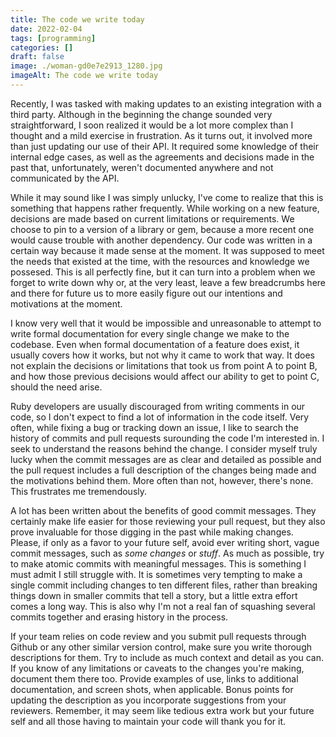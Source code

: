 ```yaml
---
title: The code we write today
date: 2022-02-04
tags: [programming]
categories: []
draft: false
image: ./woman-gd0e7e2913_1280.jpg
imageAlt: The code we write today
---
```


Recently, I was tasked with making updates to an existing integration with a third party. 
Although in the beginning the change sounded very straightforward, I soon realized it would be a lot more complex than I thought and a mild exercise in frustration. 
As it turns out, it involved more than just updating our use of their API. 
It required some knowledge of their internal edge cases, as well as the agreements and decisions made in the past that, unfortunately, weren't documented anywhere and not communicated by the API. 

While it may sound like I was simply unlucky, I've come to realize that this is something that happens rather frequently. 
While working on a new feature, decisions are made based on current limitations or requirements. 
We choose to pin to a version of a library or gem, because a more recent one would cause trouble with another dependency. 
Our code was written in a certain way because it made sense at the moment. 
It was supposed to meet the needs that existed at the time, with the resources and knowledge we possesed. 
This is all perfectly fine, but it can turn into a problem when we forget to write down why or, at the very least, leave a few breadcrumbs here and there for future us to more easily figure out our intentions and motivations at the moment. 

I know very well that it would be impossible and unreasonable to attempt to write formal documentation for every single change we make to the codebase. 
Even when formal documentation of a feature does exist, it usually covers how it works, but not why it came to work that way. It does not explain the decisions or limitations that took us from point A to point B, and how those previous decisions would affect our ability to get to point C, should the need arise.

Ruby developers are usually discouraged from writing comments in our code, so I don't expect to find a lot of information in the code itself. 
Very often, while fixing a bug or tracking down an issue, I like to search the history of commits and pull requests surounding the code I'm interested in. 
I seek to understand the reasons behind the change. I consider myself truly lucky when the commit messages are as clear and detailed as possible and the pull request includes a full description of the changes being made and the motivations behind them.
More often than not, however, there's none. This frustrates me tremendously.

A lot has been written about the benefits of good commit messages. 
They certainly make life easier for those reviewing your pull request, but they also prove invaluable for those digging in the past while making changes. 
Please, if only as a favor to your future self, avoid ever writing short, vague commit messages, such as *some changes* or *stuff*. 
As much as possible, try to make atomic commits with meaningful messages. This is something I must admit I still struggle with. 
It is sometimes very tempting to make a single commit including changes to ten different files, rather than breaking things down in smaller commits that tell a story, but a little extra effort comes a long way. 
This is also why I'm not a real fan of squashing several commits together and erasing history in the process.

If your team relies on code review and you submit pull requests through Github or any other similar version control, make sure you write thorough descriptions for them. 
Try to include as much context and detail as you can. If you know of any limitations or caveats to the changes you're making, document them there too. 
Provide examples of use, links to additional documentation, and screen shots, when applicable.
Bonus points for updating the description as you incorporate suggestions from your reviewers. 
Remember, it may seem like tedious extra work but your future self and all those having to maintain your code will thank you for it.
